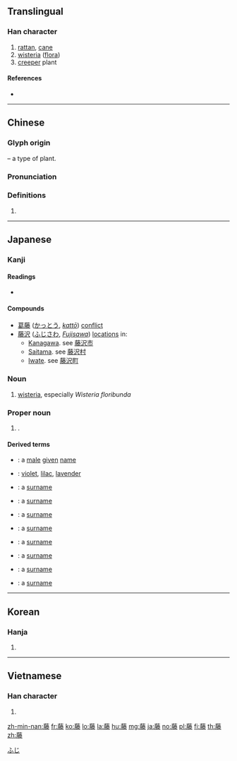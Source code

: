 {{character info/new}}
{{also|籐}}
==Translingual==

===Han character===
{{Han char|rn=140|rad=艸|as=15|sn=21|four=44232|canj=TBFE|ids=⿱艹滕}}

# [[rattan]], [[cane]]
# [[wisteria]] ([[flora]])
# [[creeper]] plant

====References====
* {{Han ref|kx=1065.460|dkj=32340|dj=1531.050|hdz=53321.050|uh=85E4|ud=34276|bh=C3C3|bd=50115}}

----

==Chinese==
{{zh-forms}}

===Glyph origin===
{{Han etym}}
{{Han compound|艸|alt1=艹|t1=grass|滕|ls=psc|c1=s|c2=p}} – a type of plant.

===Pronunciation===
{{zh-pron
|m=téng
|c=tang4
|mn=tîn/têng
|mn_note=tîn - colloquial; têng - literary
|mc=y
|oc=y
|ma=
|cat=n
}}

===Definitions===
{{zh-hanzi}}

# {{rfdef|zh}}

----

==Japanese==
{{wikispecies|Wisteria floribunda}}

===Kanji===
{{ja-kanji|grade=c|rs=艸15}}

====Readings====
* {{ja-readings|goon=[[どう]] (dō) > [[どう]] (dou)|kanon=[[とう]] (tō) > [[とう]] (tou)|kun=[[ふじ]] (fuji) > [[ふぢ]] (fudi)}}

====Compounds====
* [[葛藤]] ([[かっとう]], ''[[kattō]]'') [[conflict]]
* [[藤沢]] ([[ふじさわ]], ''[[Fujisawa]]'') [[location]]s in:
** [[Kanagawa]]. see [[藤沢市]]
** [[Saitama]]. see [[藤沢村]]
** [[Iwate]]. see [[藤沢町]]

{{ja-kanjitab|ふじ|yomi=k}}

===Noun===
{{ja-noun|ふじ|フジ|hhira=ふぢ}}

# [[wisteria]], especially ''Wisteria floribunda''

===Proper noun===
{{ja-pos|proper|ふじ|hhira=ふぢ}}

# {{given name|female|lang=ja|sort=ふじ}}.

====Derived terms====
* {{ja-r|藤夫|^ふじお}}: a [[male]] [[given]] [[name]]
* {{ja-r|藤色|^ふじいろ}}: [[violet]], [[lilac]], [[lavender]]
* {{ja-r|藤沢|^ふじさわ}}: a [[surname]]
* {{ja-r|藤本|^ふじもと}}: a [[surname]]
* {{ja-r|藤島|^ふじしま}}: a [[surname]]
* {{ja-r|藤井|^ふじい}}: a [[surname]]
* {{ja-r|藤岡|^ふじおか}}: a [[surname]]
* {{ja-r|藤瀬|^ふじせ}}: a [[surname]]
* {{ja-r|藤栄|^とうえい}}: a [[surname]]
* {{ja-r|藤城|^ふじしろ}}: a [[surname]]

[[Category:ja:Flowers|ふじ]]

----

==Korean==

===Hanja===
{{ko-hanja|hangeul=등|eumhun=|rv=deung|mr=tŭng|y=tung}}

# {{defn|lang=ko|sort=艸15}}

----

==Vietnamese==

===Han character===
{{vi-hantu|[[đằng]]|rs=艸15}}

# {{defn|lang=vi|sort=艸15}}

[[zh-min-nan:藤]]
[[fr:藤]]
[[ko:藤]]
[[lo:藤]]
[[la:藤]]
[[hu:藤]]
[[mg:藤]]
[[ja:藤]]
[[no:藤]]
[[pl:藤]]
[[fi:藤]]
[[th:藤]]
[[zh:藤]]